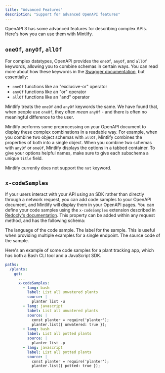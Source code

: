 ```yaml
---
title: "Advanced Features"
description: "Support for advanced OpenAPI features"
---
```


OpenAPI 3 has some advanced features for describing complex APIs. Here's how you can use them with Mintlify.

## `oneOf`, `anyOf`, `allOf`

For complex datatypes, OpenAPI provides the `oneOf`, `anyOf`, and `allOf` keywords, allowing you to combine schemas in certain ways. You can read more about how these keywords in the [Swagger documentation](https://swagger.io/docs/specification/data-models/oneof-anyof-allof-not/), but essentially:

- `oneOf` functions like an "exclusive-or" operator
- `anyOf` functions like an "or" operator
- `allOf` functions like an "and" operator

<Warning>Mintlify treats the `oneOf` and `anyOf` keywords the same. We have found that, when people use `oneOf`, they often *mean* `anyOf` - and there is often no meaningful difference to the user.</Warning>

Mintlify performs some preprocessing on your OpenAPI document to display these complex combinations in a readable way. For example, when you combine two object schemas with `allOf`, Mintlify combines the properties of both into a single object. When you combine two schemas with `anyOf` or `oneOf`, Mintlify displays the options in a tabbed container. To give your options helpful names, make sure to give each subschema a unique `title` field.

<Info>Mintlify currently does not support the `not` keyword.</Info>

## `x-codeSamples`

If your users interact with your API using an SDK rather than directly through a network request, you can add code samples to your OpenAPI document, and Mintlify will display them in your OpenAPI pages. You can define your code samples using the `x-codeSamples` extension described in [Redocly's documentation](https://redocly.com/docs/api-reference-docs/specification-extensions/x-code-samples/). This property can be added within any request method, and has the following schema:

<ParamField body="lang" type="string" required>
  The language of the code sample.
</ParamField>

<ParamField body="label" type="string">
  The label for the sample. This is useful when providing multiple examples for a single endpoint.
</ParamField>

<ParamField body="source" type="string" required>
  The source code of the sample.
</ParamField>

Here's an example of some code samples for a plant tracking app, which has both a Bash CLI tool and a JavaScript SDK.

```yaml
paths:
  /plants:
    get:
      ...
      x-codeSamples:
        - lang: bash
          label: List all unwatered plants
          source: |
            planter list -u
        - lang: javascript
          label: List all unwatered plants
          source: |
            const planter = require('planter');
            planter.list({ unwatered: true });
        - lang: bash
          label: List all potted plants
          source: |
            planter list -p
        - lang: javascript
          label: List all potted plants
          source: |
            const planter = require('planter');
            planter.list({ potted: true });
```
